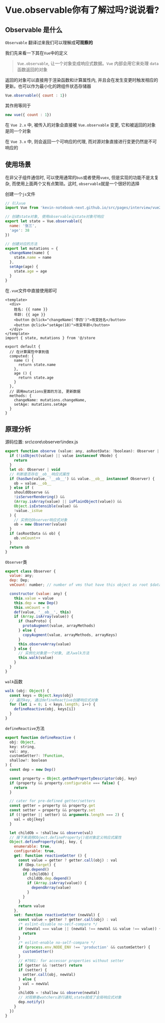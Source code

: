 # Vue.observable你有了解过吗?说说看?

## Observable 是什么

`Observable` 翻译过来我们可以理解成**可观察的**

我们先来看一下其在`Vue`中的定义

> `Vue.observable`, 让一个对象变成响应式数据。`Vue` 内部会用它来处理 `data` 函数返回的对象

返回的对象可以直接用于渲染函数和计算属性内, 并且会在发生变更时触发相应的更新。也可以作为最小化的跨组件状态存储器

```js showLineNumbers copy
Vue.observable({ count : 1})
```

其作用等同于

```js showLineNumbers copy
new vue({ count : 1})
```

在 `Vue 2.x` 中, 被传入的对象会直接被 `Vue.observable` 变更, 它和被返回的对象是同一个对象

在 `Vue 3.x` 中, 则会返回一个可响应的代理, 而对源对象直接进行变更仍然是不可响应的

## 使用场景

在非父子组件通信时, 可以使用通常的`bus`或者使用`vuex`, 但是实现的功能不是太复杂, 而使用上面两个又有点繁琐。这时, `observable`就是一个很好的选择

创建一个`js`文件

```js showLineNumbers copy
// 引入vue
import Vue from 'kevin-notebook-next.github.io/src/pages/interview/vue2/vue.mdx'

// 创建state对象, 使用observable让state对象可响应
export let state = Vue.observable({
  name: '张三',
  'age': 38
})

// 创建对应的方法
export let mutations = {
  changeName(name) {
    state.name = name
  },
  setAge(age) {
    state.age = age
  }
}
```

在`.vue`文件中直接使用即可

```vue showLineNumbers copy
<template>
  <div>
    姓名: {{ name }}
    年龄: {{ age }}
    <button @click="changeName('李四')">改变姓名</button>
    <button @click="setAge(18)">改变年龄</button>
  </div>
</template>
import { state, mutations } from '@/store

export default {
  // 在计算属性中拿到值
  computed: {
    name () {
      return state.name
    },
    age () {
      return state.age
    }
  },
  // 调用mutations里面的方法, 更新数据
  methods: {
    changeName: mutations.changeName,
    setAge: mutations.setAge
  }
}
```

## 原理分析

源码位置: src\core\observer\index.js

```js showLineNumbers copy
export function observe (value: any, asRootData: ?boolean): Observer | void {
  if (!isObject(value) || value instanceof VNode) {
    return
  }
  let ob: Observer | void
  // 判断是否存在__ob__响应式属性
  if (hasOwn(value, '__ob__') && value.__ob__ instanceof Observer) {
    ob = value.__ob__
  } else if (
    shouldObserve &&
    !isServerRendering() &&
    (Array.isArray(value) || isPlainObject(value)) &&
    Object.isExtensible(value) &&
    !value._isVue
  ) {
    // 实例化Observer响应式对象
    ob = new Observer(value)
  }
  if (asRootData && ob) {
    ob.vmCount++
  }
  return ob
}
```

`Observer`类

```js showLineNumbers copy
export class Observer {
  value: any;
  dep: Dep;
  vmCount: number; // number of vms that have this object as root $data

  constructor (value: any) {
    this.value = value
    this.dep = new Dep()
    this.vmCount = 0
    def(value, '__ob__', this)
    if (Array.isArray(value)) {
      if (hasProto) {
        protoAugment(value, arrayMethods)
      } else {
        copyAugment(value, arrayMethods, arrayKeys)
      }
      this.observeArray(value)
    } else {
      // 实例化对象是一个对象, 进入walk方法
      this.walk(value)
    }
  }
}
```

`walk`函数

```js showLineNumbers copy
walk (obj: Object) {
  const keys = Object.keys(obj)
  // 遍历key, 通过defineReactive创建响应式对象
  for (let i = 0; i < keys.length; i++) {
    defineReactive(obj, keys[i])
  }
}
```

`defineReactive`方法

```js showLineNumbers copy
export function defineReactive (
  obj: Object,
  key: string,
  val: any,
  customSetter?: ?Function,
  shallow?: boolean
) {
  const dep = new Dep()

  const property = Object.getOwnPropertyDescriptor(obj, key)
  if (property && property.configurable === false) {
    return
  }

  // cater for pre-defined getter/setters
  const getter = property && property.get
  const setter = property && property.set
  if ((!getter || setter) && arguments.length === 2) {
    val = obj[key]
  }

  let childOb = !shallow && observe(val)
  // 接下来调用Object.defineProperty()给对象定义响应式属性
  Object.defineProperty(obj, key, {
    enumerable: true,
    configurable: true,
    get: function reactiveGetter () {
      const value = getter ? getter.call(obj) : val
      if (Dep.target) {
        dep.depend()
        if (childOb) {
          childOb.dep.depend()
          if (Array.isArray(value)) {
            dependArray(value)
          }
        }
      }
      return value
    },
    set: function reactiveSetter (newVal) {
      const value = getter ? getter.call(obj) : val
      /* eslint-disable no-self-compare */
      if (newVal === value || (newVal !== newVal && value !== value)) {
        return
      }
      /* eslint-enable no-self-compare */
      if (process.env.NODE_ENV !== 'production' && customSetter) {
        customSetter()
      }
      // #7981: for accessor properties without setter
      if (getter && !setter) return
      if (setter) {
        setter.call(obj, newVal)
      } else {
        val = newVal
      }
      childOb = !shallow && observe(newVal)
      // 对观察者watchers进行通知,state就成了全局响应式对象
      dep.notify()
    }
  })
}
```
